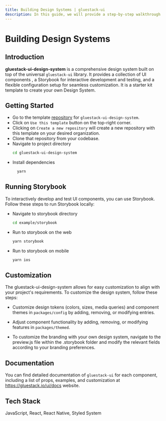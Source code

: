 ```yaml
---
title: Building Design Systems | gluestack-ui
description: In this guide, we will provide a step-by-step walkthrough on how to create your own design system
---
```



<Meta title="ui/Guides/Building Design Systems" />

# Building Design Systems

## Introduction

**gluestack-ui-design-system** is a comprehensive design system built on top of the universal `gluestack-ui` library. It provides a collection of UI components , a Storybook for interactive development and testing, and a flexible configuration setup for seamless customization. It is a starter kit template to create your own Design System.

## Getting Started

- Go to the template [repository](https://github.com/gluestack/gluestack-ui-design-system) for `gluestack-ui-design-system`.
- Click on `Use this template` button on the top-right corner.
- Clicking on `Create a new repository` will create a new repository with this template on your desired organization.
- Clone that repository from your codebase.
- Navigate to project directory
  ```bash
  cd gluestack-ui-design-system
  ```
- Install dependencies
  ```bash
    yarn
  ```

## Running Storybook

To interactively develop and test UI components, you can use Storybook. Follow these steps to run Storybook locally:

- Navigate to storybook directory

  ```bash
  cd example/storybook
  ```

- Run to storybook on the web
  ```bash
  yarn storybook
  ```
- Run to storybook on mobile
  ```bash
  yarn ios
  ```

## Customization

The gluestack-ui-design-system allows for easy customization to align with your project's requirements. To customize the design system, follow these steps:

- Customize design tokens (colors, sizes, media queries) and component themes in `packages/config` by adding, removing, or modifying entries.
- Adjust component functionality by adding, removing, or modifying features in `packages/themed`.

- To customize the branding with your own design system, navigate to the preview.js file within the .storybook folder and modify the relevant fields according to your branding preferences.

## Documentation

You can find detailed documentation of `gluestack-ui` for each component, including a list of props, examples, and customization at https://gluestack.io/ui/docs website.

## Tech Stack

JavaScript, React, React Native, Styled System
